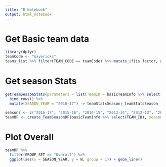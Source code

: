 ```yaml
---
title: "R Notebook"
output: html_notebook
---
```


# Get Basic team data

```r
library(dplyr)
teamCode <- "mavericks"
teams_list %>% filter(TEAM_CODE == teamCode) %>% mutate_if(is.factor, as.character) -> basicTeamInfo; basicTeamInfo

```

# Get season Stats
```r
getTeamSeasonStats(parameters = list(TeamID = basicTeamInfo %>% select(TEAM_ID), Season = "2016-17")) %>% 
  bind_rows() %>% 
  mutate(SEASON_YEAR = "2016-17") -> teamStatsSeason; teamStatsSeason

```

```r
seasons <- c("2016-17", "2015-16", "2014-15", "2013-14", "2012-13", "2011-12", "2010-11", "2009-10", "2008-09", "2007-08")
teamDF <- create_TeamSeasonDF(basicTeamInfo %>% select(TEAM_ID), seasons = seasons); teamDF
```


# Plot Overall

```r
teamDF %>% 
  filter(GROUP_SET == "Overall") %>%
  ggplot(aes(x = SEASON_YEAR, y = W, group = 1)) + geom_line()
```





